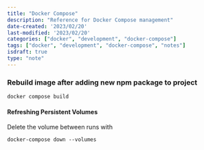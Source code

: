 ```yaml
---
title: "Docker Compose"
description: "Reference for Docker Compose management"
date-created: '2023/02/20'
last-modified: '2023/02/20'
categories: ["docker", "development", "docker-compose"]
tags: ["docker", "development", "docker-compose", "notes"]
isdraft: true
type: "note"
---
```


### Rebuild image after adding new npm package to project

```
docker compose build
```


#### Refreshing Persistent Volumes

Delete the volume between runs with 
```
docker-compose down --volumes
```

